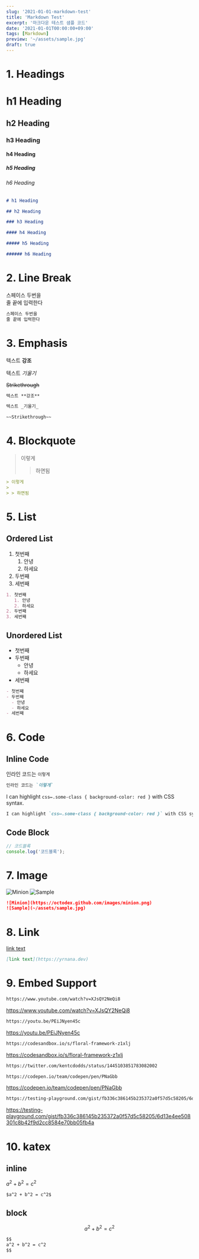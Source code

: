 ```yaml
---
slug: '2021-01-01-markdown-test'
title: 'Markdown Test'
excerpt: '마크다운 테스트 샘플 코드'
date: '2021-01-01T00:00:00+09:00'
tags: [Markdown]
preview: '~/assets/sample.jpg'
draft: true
---
```


# 1. Headings

# h1 Heading

## h2 Heading

### h3 Heading

#### h4 Heading

##### h5 Heading

###### h6 Heading

```md
# h1 Heading

## h2 Heading

### h3 Heading

#### h4 Heading

##### h5 Heading

###### h6 Heading
```

# 2. Line Break

스페이스 두번을  
줄 끝에 입력한다

```md
스페이스 두번을  
줄 끝에 입력한다
```

# 3. Emphasis

텍스트 **강조**

텍스트 _기울기_

~~Strikethrough~~

```md
텍스트 **강조**

텍스트 _기울기_

~~Strikethrough~~
```

# 4. Blockquote

> 이렇게
>
> > 하면됨

```md
> 이렇게
>
> > 하면됨
```

# 5. List

## Ordered List

1. 첫번째
   1. 안녕
   2. 하세요
2. 두번째
3. 세번째

```md
1. 첫번째
   1. 안녕
   2. 하세요
2. 두번째
3. 세번째
```

## Unordered List

- 첫번째
- 두번째
  - 안녕
  - 하세요
- 세번째

```md
- 첫번째
- 두번째
  - 안녕
  - 하세요
- 세번째
```

# 6. Code

## Inline Code

인라인 코드는 `이렇게`

```md
인라인 코드는 `이렇게`
```

I can highlight `css↦.some-class { background-color: red }` with CSS syntax.

```md
I can highlight `css↦.some-class { background-color: red }` with CSS syntax.
```

## Code Block

```js
// 코드블록
console.log('코드블록');
```

# 7. Image

![Minion](https://octodex.github.com/images/minion.png)
![Sample](~/assets/sample.jpg)

```md
![Minion](https://octodex.github.com/images/minion.png)
![Sample](~/assets/sample.jpg)
```

# 8. Link

[link text](https://yrnana.dev)

```md
[link text](https://yrnana.dev)
```

# 9. Embed Support

```md
https://www.youtube.com/watch?v=XJsQY2NeQi8
```

https://www.youtube.com/watch?v=XJsQY2NeQi8

```md
https://youtu.be/PEiJNyen45c
```

https://youtu.be/PEiJNyen45c

```md
https://codesandbox.io/s/floral-framework-z1xlj
```

https://codesandbox.io/s/floral-framework-z1xlj

```md
https://twitter.com/kentcdodds/status/1445103851783082002
```

```md
https://codepen.io/team/codepen/pen/PNaGbb
```

https://codepen.io/team/codepen/pen/PNaGbb

```md
https://testing-playground.com/gist/fb336c386145b235372a0f57d5c58205/6d13e4ee508301c8b42f9d2cc8584e70bb05fb4a
```

https://testing-playground.com/gist/fb336c386145b235372a0f57d5c58205/6d13e4ee508301c8b42f9d2cc8584e70bb05fb4a

# 10. katex

## inline

$a^2 + b^2 = c^2$

```md
$a^2 + b^2 = c^2$
```

## block

$$
a^2 + b^2 = c^2
$$

```md
$$
a^2 + b^2 = c^2
$$
```
